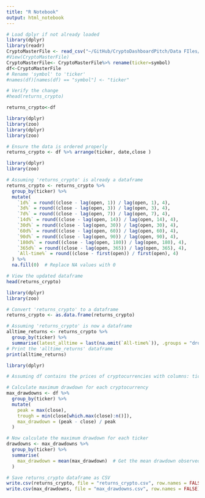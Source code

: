 ```yaml
---
title: "R Notebook"
output: html_notebook
---
```

```r
# Load dplyr if not already loaded
library(dplyr)
library(readr)
CryptoMasterFile <- read_csv("~/GitHub/CryptoDashboardPitch/Data FIles/CryptoMasterFile.csv")
#View(CryptoMasterFile)
CryptoMasterFile<- CryptoMasterFile%>% rename(ticker=symbol)
df<-CryptoMasterFile
# Rename 'symbol' to 'ticker'
#names(df)[names(df) == "symbol"] <- "ticker"

# Verify the change
#head(returns_crypto)

returns_crypto<-df
```
```r
library(dplyr)
library(zoo)
library(dplyr)
library(zoo)

# Ensure the data is ordered properly
returns_crypto <- df %>% arrange(ticker, date,close )

library(dplyr)
library(zoo)

# Assuming 'returns_crypto' is already a dataframe
returns_crypto <- returns_crypto %>%
  group_by(ticker) %>%
  mutate(
    `1d%` = round((close - lag(open, 1)) / lag(open, 1), 4),
    `3d%` = round((close - lag(open, 3)) / lag(open, 3), 4),
    `7d%` = round((close - lag(open, 7)) / lag(open, 7), 4),
    `14d%` = round((close - lag(open, 14)) / lag(open, 14), 4),
    `30d%` = round((close - lag(open, 30)) / lag(open, 30), 4),
    `60d%` = round((close - lag(open, 60)) / lag(open, 60), 4),
    `90d%` = round((close - lag(open, 90)) / lag(open, 90), 4),
    `180d%` = round((close - lag(open, 180)) / lag(open, 180), 4),
    `365d%` = round((close - lag(open, 365)) / lag(open, 365), 4),
    `All-time%` = round((close - first(open)) / first(open), 4)
  ) %>%
  na.fill(0)  # Replace NA values with 0

# View the updated dataframe
head(returns_crypto)
```

```r
library(dplyr)
library(zoo)

# Convert 'returns_crypto' to a dataframe
returns_crypto <- as.data.frame(returns_crypto)

# Assuming 'returns_crypto' is now a dataframe
alltime_returns <- returns_crypto %>%
  group_by(ticker) %>%
  summarise(latest_alltime = last(na.omit(`All-time%`)), .groups = "drop")
# Print the 'alltime_returns' dataframe
print(alltime_returns)
```

```r
library(dplyr)

# Assuming df contains the prices of cryptocurrencies with columns: ticker, date, close

# Calculate maximum drawdown for each cryptocurrency
max_drawdowns <- df %>%
  group_by(ticker) %>%
  mutate(
    peak = max(close),
    trough = min(close[which.max(close):n()]),
    max_drawdown = (peak - close) / peak
  )

```


```r
# Now calculate the maximum drawdown for each ticker
drawdowns <- max_drawdowns %>%
  group_by(ticker) %>%
  summarise(
    max_drawdown = mean(max_drawdown)  # Get the mean drawdown observed for each ticker as in crypto max would not be suitable
  )

```


```r

# Save returns_crypto dataframe as CSV
write.csv(returns_crypto, file = "returns_crypto.csv", row.names = FALSE)# Save returns_crypto dataframe as CSV
write.csv(max_drawdowns, file = "max_drawdowns.csv", row.names = FALSE)

```

